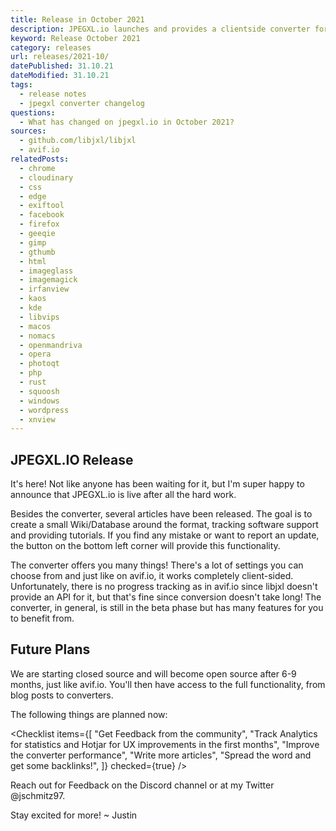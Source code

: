 ```yaml
---
title: Release in October 2021
description: JPEGXL.io launches and provides a clientside converter for free.
keyword: Release October 2021
category: releases
url: releases/2021-10/
datePublished: 31.10.21
dateModified: 31.10.21
tags:
  - release notes
  - jpegxl converter changelog
questions:
  - What has changed on jpegxl.io in October 2021?
sources:
  - github.com/libjxl/libjxl
  - avif.io
relatedPosts:
  - chrome
  - cloudinary
  - css
  - edge
  - exiftool
  - facebook
  - firefox
  - geeqie
  - gimp
  - gthumb
  - html
  - imageglass
  - imagemagick
  - irfanview
  - kaos
  - kde
  - libvips
  - macos
  - nomacs
  - openmandriva
  - opera
  - photoqt
  - php
  - rust
  - squoosh
  - windows
  - wordpress
  - xnview
---
```


## JPEGXL.IO Release

It's here! Not like anyone has been waiting for it, but I'm super happy to announce that JPEGXL.io is live after all the hard work.

Besides the converter, several articles have been released. The goal is to create a small Wiki/Database around the format, tracking software support and providing tutorials. If you find any mistake or want to report an update, the button on the bottom left corner will provide this functionality.

The converter offers you many things! There's a lot of settings you can choose from and just like on avif.io, it works completely client-sided.
Unfortunately, there is no progress tracking as in avif.io since libjxl doesn't provide an API for it, but that's fine since conversion doesn't take long! The converter, in general, is still in the beta phase but has many features for you to benefit from.

## Future Plans

We are starting closed source and will become open source after 6-9 months, just like avif.io. You'll then have access to the full functionality, from blog posts to converters.

The following things are planned now:

<Checklist
  items={[
    "Get Feedback from the community",
    "Track Analytics for statistics and Hotjar for UX improvements in the first months",
    "Improve the converter performance",
    "Write more articles",
    "Spread the word and get some backlinks!",
  ]}
  checked={true}
/>

Reach out for Feedback on the Discord channel or at my Twitter @jschmitz97.

Stay excited for more! ~ Justin
